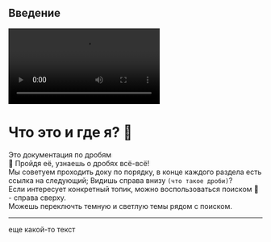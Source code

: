 

## Введение


<video
    src="https://www.youtube.com/embed/b7OC7y4JM2I" frameBorder="0" allow="accelerometer; autoplay; clipboard-write; encrypted-media; gyroscope; picture-in-picture" allowFullScreen
  controls
/>

# Что это и где я? 🤔
<Callout>Это документация по дробям</Callout> <br />
🤩 Пройдя её, узнаешь о дробях всё-всё! <br />
Мы советуем проходить доку по порядку, в конце каждого раздела есть ссылка на следующий;
Видишь справа внизу `(что такое дроби)`? <br />
Если интересует конкретный топик, можно воспользоваться поиском 🔎 - справа сверху. <br />
Можешь переключть темную и светлую темы рядом с поиском.
<Features />


---

еще какой-то текст
